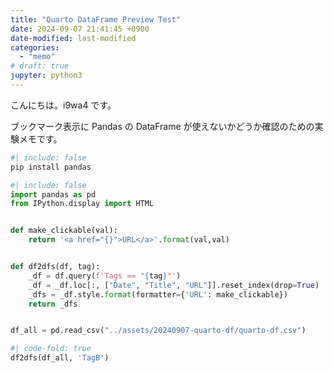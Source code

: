 ```yaml
---
title: "Quarto DataFrame Preview Test"
date: 2024-09-07 21:41:45 +0900
date-modified: last-modified
categories:
  - "memo"
# draft: true
jupyter: python3
---
```


こんにちは。i9wa4 です。

ブックマーク表示に Pandas の DataFrame が使えないかどうか確認のための実験メモです。

```bash
#| include: false
pip install pandas
```

```python
#| include: false
import pandas as pd
from IPython.display import HTML


def make_clickable(val):
    return '<a href="{}">URL</a>'.format(val,val)


def df2dfs(df, tag):
    _df = df.query(f'Tags == "{tag}"')
    _df = _df.loc[:, ["Date", "Title", "URL"]].reset_index(drop=True)
    _dfs = _df.style.format(formatter={'URL': make_clickable})
    return _dfs


df_all = pd.read_csv("../assets/20240907-quarto-df/quarto-df.csv")
```

```python
#| code-fold: true
df2dfs(df_all, 'TagB')
```

